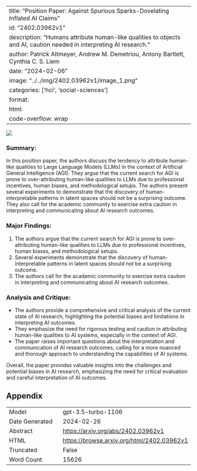 
---
title: "Position Paper: Against Spurious Sparks-Dovelating Inflated AI Claims"
id: "2402.03962v1"
description: "Humans attribute human-like qualities to objects and AI, caution needed in interpreting AI research."
author: Patrick Altmeyer, Andrew M. Demetriou, Antony Bartlett, Cynthia C. S. Liem
date: "2024-02-06"
image: "../../img/2402.03962v1/image_1.png"
categories: ['hci', 'social-sciences']
format:
  html:
    code-overflow: wrap
---

![](../../img/2402.03962v1/image_1.png)

### **Summary:**
In this position paper, the authors discuss the tendency to attribute human-like qualities to Large Language Models (LLMs) in the context of Artificial General Intelligence (AGI). They argue that the current search for AGI is prone to over-attributing human-like qualities to LLMs due to professional incentives, human biases, and methodological setups. The authors present several experiments to demonstrate that the discovery of human-interpretable patterns in latent spaces should not be a surprising outcome. They also call for the academic community to exercise extra caution in interpreting and communicating about AI research outcomes.

### Major Findings:
1. The authors argue that the current search for AGI is prone to over-attributing human-like qualities to LLMs due to professional incentives, human biases, and methodological setups.
2. Several experiments demonstrate that the discovery of human-interpretable patterns in latent spaces should not be a surprising outcome.
3. The authors call for the academic community to exercise extra caution in interpreting and communicating about AI research outcomes.

### Analysis and Critique:
- The authors provide a comprehensive and critical analysis of the current state of AI research, highlighting the potential biases and limitations in interpreting AI outcomes.
- They emphasize the need for rigorous testing and caution in attributing human-like qualities to AI systems, especially in the context of AGI.
- The paper raises important questions about the interpretation and communication of AI research outcomes, calling for a more nuanced and thorough approach to understanding the capabilities of AI systems.

Overall, the paper provides valuable insights into the challenges and potential biases in AI research, emphasizing the need for critical evaluation and careful interpretation of AI outcomes.

## Appendix

|          |          |
|----------|----------|
| Model     | gpt-3.5-turbo-1106       |
| Date Generated     | 2024-02-26       |
| Abstract | [https://arxiv.org/abs/2402.03962v1](https://arxiv.org/abs/2402.03962v1)        |
| HTML     | [https://browse.arxiv.org/html/2402.03962v1](https://browse.arxiv.org/html/2402.03962v1)       |
| Truncated       | False       |
| Word Count       | 15626       |